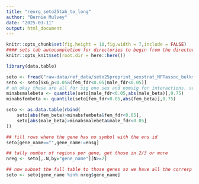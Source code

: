 ```yaml
---
title: "reorg_seto25tab_to_long"
author: "Bernie Mulvey"
date: "2025-03-11"
output: html_document
---
```


```r
knitr::opts_chunk$set(fig.height = 10,fig.width = 7,include = FALSE)
#### sets tab autocompletion for directories to begin from the directory containing the .Rproj session, instead of the script's directory if different
knitr::opts_knit$set(root.dir = here::here())

library(data.table)
```

```r
seto <- fread("raw-data/ref_data/seto25preprint_sexstrat_NFTassoc_bulkseq_hits.txt")
seto <- seto[SxG_p<0.05&(fem_fdr<0.05|male_fdr<0.05)]
# oh okay these are all fdr sig one sex and nomsig for interactions. so determine the upper quartile of effect sizes of significantly assoc genes for each
minabsmalebeta <- quantile(seto[male_fdr<0.05,abs(male_beta)],0.75)
minabsfembeta <- quantile(seto[fem_fdr<0.05,abs(fem_beta)],0.75)

seto <- as.data.table(rbind(
    seto[abs(fem_beta)>minabsfembeta&fem_fdr<0.05],
    seto[abs(male_beta)>minabsmalebeta&male_fdr<0.05]
))

## fill rows where the gene has no symbol with the ens id
seto[gene_name=="",gene_name:=ensg]

## tally number of regions per gene, get those in 2/3 or more
nreg <- seto[,.N,by="gene_name"][N>=2]

## now subset the full table to those genes so we have all the corresp stats
seto <- seto[gene_name %in% nreg$gene_name]
```
